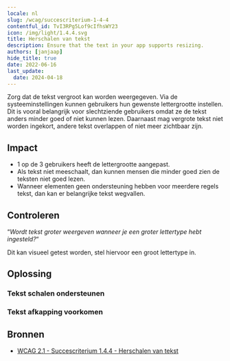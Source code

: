 ```yaml
---
locale: nl
slug: /wcag/succescriterium-1-4-4
contentful_id: TvI3RPg5Lof9cIfhsWY23
icon: /img/light/1.4.4.svg
title: Herschalen van tekst
description: Ensure that the text in your app supports resizing.
authors: [janjaap]
hide_title: true
date: 2022-06-16
last_update:
  date: 2024-04-18
---
```


<Hero
  title="Herschalen van tekst"
  image="/img/light/1.4.4.svg"
  alt="WCAG 1.4.4 - Logo"
  prefix="Succescriterium 1.4.4"
  suffix="Niveau AA"
/>

Zorg dat de tekst vergroot kan worden weergegeven. Via de systeeminstellingen kunnen gebruikers hun gewenste lettergrootte instellen. Dit is vooral belangrijk voor slechtziende gebruikers omdat ze de tekst anders minder goed of niet kunnen lezen. Daarnaast mag vergrote tekst niet worden ingekort, andere tekst overlappen of niet meer zichtbaar zijn.

## Impact

- 1 op de 3 gebruikers heeft de lettergrootte aangepast.
- Als tekst niet meeschaalt, dan kunnen mensen die minder goed zien de teksten niet goed lezen.
- Wanneer elementen geen ondersteuning hebben voor meerdere regels tekst, dan kan er belangrijke tekst wegvallen.

## Controleren

“*Wordt tekst groter weergeven wanneer je een groter lettertype hebt ingesteld?*“

Dit kan visueel getest worden, stel hiervoor een groot lettertype in.

## Oplossing

### Tekst schalen ondersteunen

<CodeSample id="text-scale" locale="nl"/>

### Tekst afkapping voorkomen

<CodeSample id="text-truncation" locale="nl"/>

## Bronnen

- [WCAG 2.1 - Succescriterium 1.4.4 - Herschalen van tekst](https://www.w3.org/Translations/WCAG21-nl/#herschalen-van-tekst)
